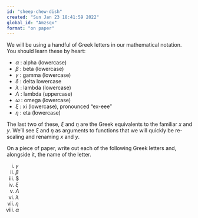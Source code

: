 ```yaml
---
id: "sheep-chew-dish"
created: "Sun Jan 23 18:41:59 2022"
global_id: "Amzsqx"
format: "on paper"
---
```


We will be using a handful of Greek letters in our mathematical notation. You should learn these by heart:

* $\alpha$  : alpha (lowercase)
* $\beta$  : beta (lowercase)
* $\gamma$  : gamma (lowercase)
* $\delta$  : delta lowercase
* $\lambda$  : lambda (lowercase)
* $\Lambda$  : lambda (uppercase)
* $\omega$  : omega (lowercase)
* $\xi$  : xi (lowercase), pronounced "ex-eee"
* $\eta$  : eta (lowercase)

The last two of these, $\xi$ and $\eta$ are the Greek equivalents to the familiar $x$ and $y$. We'll see $\xi$ and $\eta$ as arguments to functions that we will quickly be re-scaling and renaming $x$ and $y$.

On a piece of paper, write out each of the following Greek letters and, alongside it, the name of the letter.

i. $\gamma$
#. $\beta$
#. $\delta
#. $\xi$
#. $\Lambda$
#. $\lambda$
#. $\eta$
#. $\alpha$




